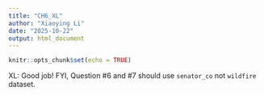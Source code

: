 ```yaml
---
title: "CH6_XL"
author: "Xiaoying Li"
date: "2025-10-22"
output: html_document
---
```


```r
knitr::opts_chunk$set(echo = TRUE)
```

XL: Good job! FYI, Question #6 and #7 should use `senator_co` not `wildfire` dataset.
